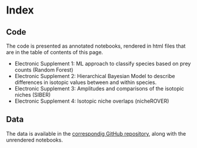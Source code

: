 # Index {.unnumbered}

## Code

The code is presented as annotated notebooks, rendered in html files that are in the table of contents of this page.

- Electronic Supplement 1: ML approach to classify species based on prey counts (Random Forest)
- Electronic Supplement 2: Hierarchical Bayesian Model to describe differences in isotopic values between and within species.
- Electronic Supplement 3: Amplitudes and comparisons of the isotopic niches (SIBER)
- Electronic Supplement 4: Isotopic niche overlaps (nicheROVER)

## Data

The data is available in the [correspondig GitHub repository](https://github.com/ArturoBell/01072022), along with the unrendered notebooks.